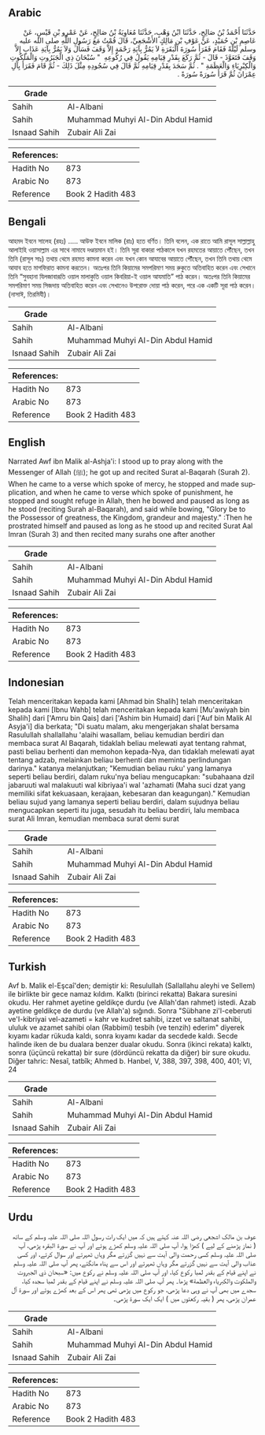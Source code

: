 ## Arabic


<div dir="rtl" lang="ar" style={{fontSize:'larger',backgroundColor:'#f8f9fa',padding:20}}>
حَدَّثَنَا أَحْمَدُ بْنُ صَالِحٍ، حَدَّثَنَا ابْنُ وَهْبٍ، حَدَّثَنَا مُعَاوِيَةُ بْنُ صَالِحٍ، عَنْ عَمْرِو بْنِ قَيْسٍ، عَنْ عَاصِمِ بْنِ حُمَيْدٍ، عَنْ عَوْفِ بْنِ مَالِكٍ الأَشْجَعِيِّ، قَالَ قُمْتُ مَعَ رَسُولِ اللَّهِ صلى الله عليه وسلم لَيْلَةً فَقَامَ فَقَرَأَ سُورَةَ الْبَقَرَةِ لاَ يَمُرُّ بِآيَةِ رَحْمَةٍ إِلاَّ وَقَفَ فَسَأَلَ وَلاَ يَمُرُّ بِآيَةِ عَذَابٍ إِلاَّ وَقَفَ فَتَعَوَّذَ - قَالَ - ثُمَّ رَكَعَ بِقَدْرِ قِيَامِهِ يَقُولُ فِي رُكُوعِهِ ‏ "‏ سُبْحَانَ ذِي الْجَبَرُوتِ وَالْمَلَكُوتِ وَالْكِبْرِيَاءِ وَالْعَظَمَةِ ‏"‏ ‏.‏ ثُمَّ سَجَدَ بِقَدْرِ قِيَامِهِ ثُمَّ قَالَ فِي سُجُودِهِ مِثْلَ ذَلِكَ - ثُمَّ قَامَ فَقَرَأَ بِآلِ عِمْرَانَ ثُمَّ قَرَأَ سُورَةً سُورَةً ‏.‏
</div>
<div style={{backgroundColor:'#f8f9fa',padding:20, marginBottom: 10}}><table> <thead> <tr> <th>Grade</th> <th></th> </tr> </thead> <tbody> <tr><td>Sahih</td><td>Al-Albani</td></tr><tr><td>Sahih</td><td>Muhammad Muhyi Al-Din Abdul Hamid</td></tr><tr><td>Isnaad Sahih</td><td>Zubair Ali Zai</td></tr></tbody></table><table> <thead> <tr> <th>References:</th> <th></th> </tr> </thead> <tbody><tr><td>Hadith No</td><td>873</td></tr><tr><td>Arabic No</td><td>873</td></tr><tr><td>Reference</td><td>Book 2 Hadith 483</td></tr></tbody></table></div>

## Bengali


<div dir="ltr" lang="bn" style={{fontSize:'larger',backgroundColor:'#f8f9fa',padding:20}}>
আহমদ ইবনে সালেহ (রহঃ) ..... আউফ ইবনে মালিক (রাঃ) হতে বর্ণিত। তিনি বলেন, এক রাতে আমি রাসূল সাল্লাল্লাহু আলাইহি ওয়াসাল্লাম এর সাথে নামাযে দণ্ডায়মান হই। তিনি সূরা বাকারা পাঠকালে যখন রহমতের আয়াতে পৌঁছেন, তখন তিনি (রাসূল সাঃ) তথায় থেমে রহমত কামনা করেন এবং যখন কোন আযাবের আয়াতে পৌঁছেন, তখন তিনি তথায় থেমে আযাব হতে মাগফিরাত কামনা করতেন। অতঃপর তিনি কিয়ামের সমপরিমাণ সময় রুকুতে অতিবাহিত করেন এবং সেখানে তিনি “সুবহানা যিলজাবারূতি ওয়াল মালাকুতি ওয়াল কিবরিয়া-ই ওয়াল আযমাতি” পাঠ করেন। অতঃপর তিনি কিয়ামের সমপরিমাণ সময় সিজদায় অতিবাহিত করেন এবং সেখানেও উপরোক্ত দোয়া পাঠ করেন, পরে এক একটি সূরা পাঠ করেন। (নাসাঈ, তিরমিযী)।
</div>
<div style={{backgroundColor:'#f8f9fa',padding:20, marginBottom: 10}}><table> <thead> <tr> <th>Grade</th> <th></th> </tr> </thead> <tbody> <tr><td>Sahih</td><td>Al-Albani</td></tr><tr><td>Sahih</td><td>Muhammad Muhyi Al-Din Abdul Hamid</td></tr><tr><td>Isnaad Sahih</td><td>Zubair Ali Zai</td></tr></tbody></table><table> <thead> <tr> <th>References:</th> <th></th> </tr> </thead> <tbody><tr><td>Hadith No</td><td>873</td></tr><tr><td>Arabic No</td><td>873</td></tr><tr><td>Reference</td><td>Book 2 Hadith 483</td></tr></tbody></table></div>

## English


<div dir="ltr" lang="en" style={{fontSize:'larger',backgroundColor:'#f8f9fa',padding:20}}>
Narrated Awf ibn Malik al-Ashja'i: I stood up to pray along with the Messenger of Allah (ﷺ); he got up and recited Surat al-Baqarah (Surah 2). When he came to a verse which spoke of mercy, he stopped and made supplication, and when he came to verse which spoke of punishment, he stopped and sought refuge in Allah, then he bowed and paused as long as he stood (reciting Surah al-Baqarah), and said while bowing, "Glory be to the Possessor of greatness, the Kingdom, grandeur and majesty." :Then he prostrated himself and paused as long as he stood up and recited Surat Aal Imran (Surah 3) and then recited many surahs one after another
</div>
<div style={{backgroundColor:'#f8f9fa',padding:20, marginBottom: 10}}><table> <thead> <tr> <th>Grade</th> <th></th> </tr> </thead> <tbody> <tr><td>Sahih</td><td>Al-Albani</td></tr><tr><td>Sahih</td><td>Muhammad Muhyi Al-Din Abdul Hamid</td></tr><tr><td>Isnaad Sahih</td><td>Zubair Ali Zai</td></tr></tbody></table><table> <thead> <tr> <th>References:</th> <th></th> </tr> </thead> <tbody><tr><td>Hadith No</td><td>873</td></tr><tr><td>Arabic No</td><td>873</td></tr><tr><td>Reference</td><td>Book 2 Hadith 483</td></tr></tbody></table></div>

## Indonesian


<div dir="ltr" lang="id" style={{fontSize:'larger',backgroundColor:'#f8f9fa',padding:20}}>
Telah menceritakan kepada kami [Ahmad bin Shalih] telah menceritakan kepada kami [Ibnu Wahb] telah menceritakan kepada kami [Mu'awiyah bin Shalih] dari ['Amru bin Qais] dari ['Ashim bin Humaid] dari ['Auf bin Malik Al Asyja'i] dia berkata; "Di suatu malam, aku mengerjakan shalat bersama Rasulullah shallallahu 'alaihi wasallam, beliau kemudian berdiri dan membaca surat Al Baqarah, tidaklah beliau melewati ayat tentang rahmat, pasti beliau berhenti dan memohon kepada-Nya, dan tidaklah melewati ayat tentang adzab, melainkan beliau berhenti dan meminta perlindungan darinya." katanya melanjutkan; "Kemudian beliau ruku' yang lamanya seperti beliau berdiri, dalam ruku'nya beliau mengucapkan: "subahaana dzil jabaruuti wal malakuuti wal kibriyaa'i wal 'azhamati (Maha suci dzat yang memiliki sifat kekuasaan, kerajaan, kebesaran dan keagungan)." Kemudian beliau sujud yang lamanya seperti beliau berdiri, dalam sujudnya beliau mengucapkan seperti itu juga, sesudah itu beliau berdiri, lalu membaca surat Ali Imran, kemudian membaca surat demi surat
</div>
<div style={{backgroundColor:'#f8f9fa',padding:20, marginBottom: 10}}><table> <thead> <tr> <th>Grade</th> <th></th> </tr> </thead> <tbody> <tr><td>Sahih</td><td>Al-Albani</td></tr><tr><td>Sahih</td><td>Muhammad Muhyi Al-Din Abdul Hamid</td></tr><tr><td>Isnaad Sahih</td><td>Zubair Ali Zai</td></tr></tbody></table><table> <thead> <tr> <th>References:</th> <th></th> </tr> </thead> <tbody><tr><td>Hadith No</td><td>873</td></tr><tr><td>Arabic No</td><td>873</td></tr><tr><td>Reference</td><td>Book 2 Hadith 483</td></tr></tbody></table></div>

## Turkish


<div dir="ltr" lang="tr" style={{fontSize:'larger',backgroundColor:'#f8f9fa',padding:20}}>
Avf b. Malik el-Eşcaî'den; demiştir ki: Resulullah (Sallallahu aleyhi ve Sellem) ile birlikte bir gece namaz kıldım. Kalktı (birinci rekatta) Bakara suresini okudu. Her rahmet ayetine geldikçe durdu (ve Allah'dan rahmet) istedi. Azab ayetine geldikçe de durdu (ve Allah'a) sığındı. Sonra "Sübhane zi'l-ceberuti ve'I-kibriyai vel-azameti = kahr ve kudret sahibi, izzet ve saltanat sahibi, ululuk ve azamet sahibi olan (Rabbimi) tesbih (ve tenzih) ederim" diyerek kıyamı kadar rükuda kaldı, sonra kıyamı kadar da secdede kaldı. Secde halinde iken de bu dualara benzer dualar okudu. Sonra (ikinci rekata) kalktı, sonra (üçüncü rekatta) bir sure (dördüncü rekatta da diğer) bir sure okudu. Diğer tahric: Nesaî, tatbîk; Ahmed b. Hanbel, V, 388, 397, 398, 400, 401; VI, 24
</div>
<div style={{backgroundColor:'#f8f9fa',padding:20, marginBottom: 10}}><table> <thead> <tr> <th>Grade</th> <th></th> </tr> </thead> <tbody> <tr><td>Sahih</td><td>Al-Albani</td></tr><tr><td>Sahih</td><td>Muhammad Muhyi Al-Din Abdul Hamid</td></tr><tr><td>Isnaad Sahih</td><td>Zubair Ali Zai</td></tr></tbody></table><table> <thead> <tr> <th>References:</th> <th></th> </tr> </thead> <tbody><tr><td>Hadith No</td><td>873</td></tr><tr><td>Arabic No</td><td>873</td></tr><tr><td>Reference</td><td>Book 2 Hadith 483</td></tr></tbody></table></div>

## Urdu


<div dir="rtl" lang="ur" style={{fontSize:'larger',backgroundColor:'#f8f9fa',padding:20}}>
عوف بن مالک اشجعی رضی اللہ عنہ کہتے ہیں کہ میں ایک رات رسول اللہ صلی اللہ علیہ وسلم کے ساتھ ( نماز پڑھنے کے لیے ) کھڑا ہوا، آپ صلی اللہ علیہ وسلم کھڑے ہوئے اور آپ نے سورۃ البقرہ پڑھی، آپ صلی اللہ علیہ وسلم کسی رحمت والی آیت سے نہیں گزرتے مگر وہاں ٹھہرتے اور سوال کرتے، اور کسی عذاب والی آیت سے نہیں گزرتے مگر وہاں ٹھہرتے اور اس سے پناہ مانگتے، پھر آپ صلی اللہ علیہ وسلم نے اپنے قیام کے بقدر لمبا رکوع کیا، اور آپ صلی اللہ علیہ وسلم نے رکوع میں: «سبحان ذي الجبروت والملكوت والكبرياء والعظمة» پڑھا۔ پھر آپ صلی اللہ علیہ وسلم نے اپنے قیام کے بقدر لمبا سجدہ کیا، سجدے میں بھی آپ نے وہی دعا پڑھی، جو رکوع میں پڑھی تھی پھر اس کے بعد کھڑے ہوئے اور سورۃ آل عمران پڑھی، پھر ( بقیہ رکعتوں میں ) ایک ایک سورۃ پڑھی۔
</div>
<div style={{backgroundColor:'#f8f9fa',padding:20, marginBottom: 10}}><table> <thead> <tr> <th>Grade</th> <th></th> </tr> </thead> <tbody> <tr><td>Sahih</td><td>Al-Albani</td></tr><tr><td>Sahih</td><td>Muhammad Muhyi Al-Din Abdul Hamid</td></tr><tr><td>Isnaad Sahih</td><td>Zubair Ali Zai</td></tr></tbody></table><table> <thead> <tr> <th>References:</th> <th></th> </tr> </thead> <tbody><tr><td>Hadith No</td><td>873</td></tr><tr><td>Arabic No</td><td>873</td></tr><tr><td>Reference</td><td>Book 2 Hadith 483</td></tr></tbody></table></div>
